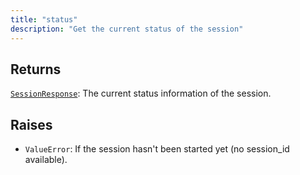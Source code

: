 ```yaml
---
title: "status"
description: "Get the current status of the session"
---
```





## Returns

[`SessionResponse`](../misc/sessionresponse): The current status information of the session.

## Raises

- `ValueError`: If the session hasn't been started yet (no session_id available).
